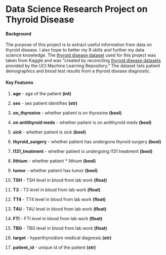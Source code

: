 # Data Science Research Project on Thyroid Disease

#### Background

The purpose of this project is to extract useful information from data on thyroid disease. I also hope to better my R skills and further my data science knowledge. The [thyroid disease dataset](https://www.kaggle.com/datasets/emmanuelfwerr/thyroid-disease-data) used for this project was taken from Kaggle and was "created by reconciling [thyroid disease datasets](https://archive.ics.uci.edu/ml/datasets/thyroid+disease) provided by the UCI Machine Learning Repository." The dataset lists patient demographics and blood test results from a thyroid disease diagnostic.

#### Key Features

1.  **age** - age of the patient **(int)**

2.  **sex** - sex patient identifies **(str)**

3.  **on_thyroxine** - whether patient is on thyroxine **(bool)**

4.  **on antithyroid meds** - whether patient is on antithyroid meds **(bool)**

5.  **sick** - whether patient is sick **(bool)**

6.  **thyroid_surgery** - whether patient has undergone thyroid surgery **(bool)**

7.  **I131_treatment** - whether patient is undergoing I131 treatment **(bool)**

8.  **lithium** - whether patient \* lithium **(bool)**

9.  **tumor** - whether patient has tumor **(bool)**

10. **TSH** - TSH level in blood from lab work **(float)**

11. **T3** - T3 level in blood from lab work **(float)**

12. **TT4** - TT4 level in blood from lab work **(float)**

13. **T4U** - T4U level in blood from lab work **(float)**

14. **FTI** - FTI level in blood from lab work **(float)**

15. **TBG** - TBG level in blood from lab work **(float)**

16. **target** - hyperthyroidism medical diagnosis **(str)**

17. **patient_id** - unique id of the patient **(str)**
